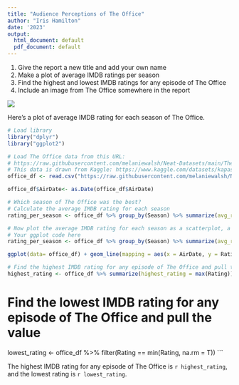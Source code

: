 ```yaml
---
title: "Audience Perceptions of The Office"
author: "Iris Hamilton"
date: '2023'
output:
  html_document: default
  pdf_document: default
---
```


1. Give the report a new title and add your own name
2. Make a plot of average IMDB ratings per season
3. Find the highest and lowest IMDB ratings for any episode of The Office
4. Include an image from The Office somewhere in the report

![](https://static.onecms.io/wp-content/uploads/sites/6/2018/05/gettyimages-141187266-2000.jpg)

Here's a plot of average IMDB rating for each season of The Office.
```r
# Load library
library("dplyr")
library("ggplot2")

# Load The Office data from this URL:
# https://raw.githubusercontent.com/melaniewalsh/Neat-Datasets/main/TheOfficeIMDBPerEpisode.csv
# This data is drawn from Kaggle: https://www.kaggle.com/datasets/kapastor/the-office-imdb-ratings-per-episode
office_df <- read.csv("https://raw.githubusercontent.com/melaniewalsh/Neat-Datasets/main/TheOfficeIMDBPerEpisode.csv", stringsAsFactors = F)

office_df$AirDate<- as.Date(office_df$AirDate)

# Which season of The Office was the best?
# Calculate the average IMDB rating for each season
rating_per_season <- office_df %>% group_by(Season) %>% summarize(avg_rating = mean(Rating, na.rm = T))

# Now plot the average IMDB rating for each season as a scatterplot, a line plot, or both
# Your ggplot code here
rating_per_season <- office_df %>% group_by(Season) %>% summarize(avg_rating = mean(Rating, na.rm = T))

ggplot(data= office_df) + geom_line(mapping = aes(x = AirDate, y = Rating))

```

```r
# Find the highest IMDB rating for any episode of The Office and pull the value
highest_rating <- office_df %>% summarize(highest_rating = max(Rating)) %>%pull(max_rating)
```

# Find the lowest IMDB rating for any episode of The Office and pull the value
lowest_rating <- office_df %>% filter(Rating ==  min(Rating, na.rm = T))
```

The highest IMDB rating for any episode of The Office is `r highest_rating`, and the lowest rating is `r lowest_rating`.

